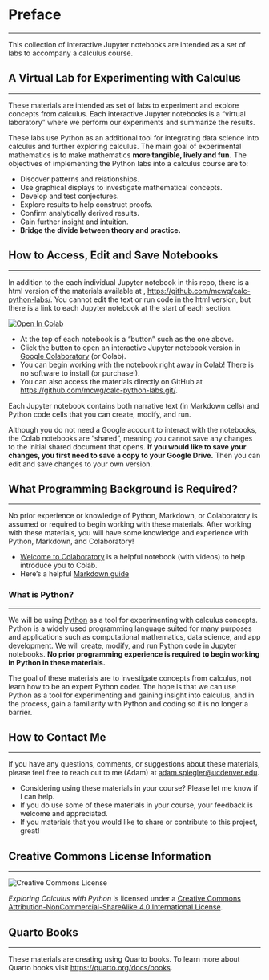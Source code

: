 # Preface {.unnumbered}

---

This collection of interactive Jupyter notebooks are intended as a set of labs to accompany a calculus course.

## A Virtual Lab for Experimenting with Calculus

---

These materials are intended as set of labs to experiment and explore concepts from calculus. Each interactive Jupyter notebooks is a "virtual laboratory" where we perform our experiments and summarize the results. 

These labs use Python as an additional tool for integrating data science into calculus and further exploring calculus. The main goal of experimental mathematics is to make mathematics **more tangible, lively and fun.** The objectives of implementing the Python labs into a calculus course are to:

- Discover patterns and relationships.
- Use graphical displays to investigate mathematical concepts.
- Develop and test conjectures.
- Explore results to help construct proofs.
- Confirm analytically derived results.
- Gain further insight and intuition.
- **Bridge the divide between theory and practice.**


## How to Access, Edit and Save Notebooks

---

In addition to the each individual Jupyter notebook in this repo, there is a html version of the materials available at , <https://github.com/mcwg/calc-python-labs/>. You cannot edit the text or run code in the html version, but there is a link to each Jupyter notebook at the start of each section.

[![Open In Colab](https://colab.research.google.com/assets/colab-badge.svg)](https://githubtocolab.com/mcwg/calc-python-labs/blob/main/Lab1-Getting-Started-with-Colab-Python.ipynb)<nbsp>

- At the top of each notebook is a "button" such as the one above.
- Click the button to open an interactive Jupyter notebook version in [Google Colaboratory](https://colab.research.google.com/) (or Colab).
- You can begin working with the notebook right away in Colab! There is no software to install (or purchase!).
- You can also access the materials directly on GitHub at <https://github.com/mcwg/calc-python-labs.git/>.


Each Jupyter notebook contains both narrative text (in Markdown cells) and Python code cells that you can create, modify, and run. 

::: {.callout-caution}
Although you do not need a Google account to interact with the notebooks, the Colab notebooks are "shared", meaning you cannot save any changes to the initial shared document that opens. **If you would like to save your changes, you first need to save a copy to your Google Drive.** Then you can edit and save changes to your own version.
:::


## What Programming Background is Required?

---


No prior experience or knowledge of Python, Markdown, or Colaboratory is assumed or required to begin working with these materials. After working with these materials, you will have some knowledge and experience with Python, Markdown, and Colaboratory!

- [Welcome to Colaboratory](https://colab.research.google.com/notebooks/intro.ipynb) is a helpful notebook (with videos) to help introduce you to Colab.
- Here's a helpful [Markdown guide](https://colab.research.google.com/notebooks/markdown_guide.ipynb)


### What is Python?

---

We will be using [Python](https://www.python.org/) as a tool for experimenting with calculus concepts. Python is a widely used programming language suited for many purposes and applications such as computational mathematics, data science, and app development. We will create, modify, and run Python code in Jupyter notebooks. **No prior programming experience is required to begin working in Python in these materials.**

The goal of these materials are to investigate concepts from calculus, not learn how to be an expert Python coder. The hope is that we can use Python as a tool for experimenting and gaining insight into calculus, and in the process, gain a familiarity with Python and coding so it is no longer a barrier. 



## How to Contact Me

---

If you have any questions, comments, or suggestions about these materials, please feel free to reach out to me (Adam) at [adam.spiegler@ucdenver.edu](mailto:adam.spiegler@ucdenver.edu).

- Considering using these materials in your course? Please let me know if I can help.
- If you do use some of these materials in your course, your feedback is welcome and appreciated.
- If you materials that you would like to share or contribute to this project, great!



## Creative Commons License Information

---

![Creative Commons License](https://i.creativecommons.org/l/by-nc-sa/4.0/88x31.png) <nbsp>

*Exploring Calculus with Python* is licensed under a [Creative Commons Attribution-NonCommercial-ShareAlike 4.0 International License](http://creativecommons.org/licenses/by-nc-sa/4.0/).



## Quarto Books

---

These materials are creating using Quarto books. To learn more about Quarto books visit <https://quarto.org/docs/books>.

